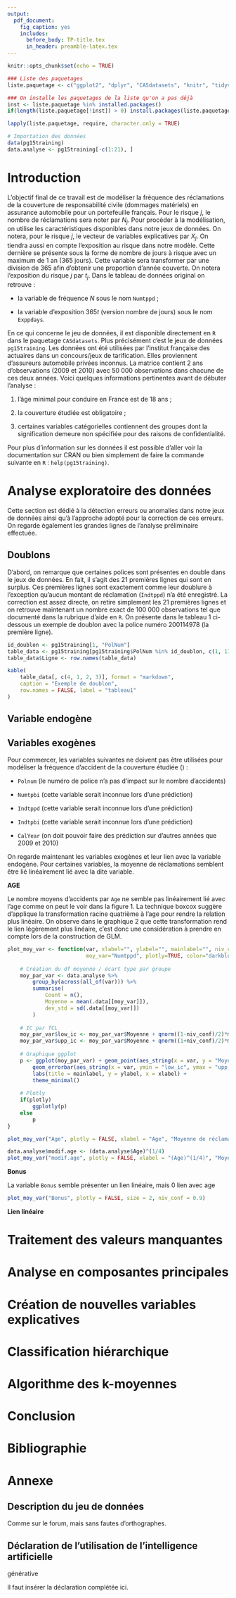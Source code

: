 ```yaml
---
output:
  pdf_document:
    fig_caption: yes
    includes:
      before_body: TP-title.tex
      in_header: preamble-latex.tex
---
```


\centering

\clearpage

\tableofcontents

```{=tex}
\justify  
\clearpage
```
```r
knitr::opts_chunk$set(echo = TRUE)
```

```r
### Liste des paquetages
liste.paquetage <- c("ggplot2", "dplyr", "CASdatasets", "knitr", "tidyverse", "FactoMineR", "DT", "factoextra", "plotly", "reshape2")

### On installe les paquetages de la liste qu'on a pas déjà
inst <- liste.paquetage %in% installed.packages()
if(length(liste.paquetage[!inst]) > 0) install.packages(liste.paquetage[!inst])

lapply(liste.paquetage, require, character.only = TRUE)

# Importation des données
data(pg15training)
data.analyse <- pg15training[-c(1:21), ]
```

# Introduction

L'objectif final de ce travail est de modéliser la fréquence des réclamations de la couverture de responsabilité civile (dommages matériels) en assurance automobile pour un portefeuille français. Pour le risque $j$, le nombre de réclamations sera noter par $N_j$. Pour procéder à la modélisation, on utilise les caractéristiques disponibles dans notre jeux de données. On notera, pour le risque $j$, le vecteur de variables explicatives par $X_j$. On tiendra aussi en compte l'exposition au risque dans notre modèle. Cette dernière se présente sous la forme de nombre de jours à risque avec un maximum de 1 an (365 jours). Cette variable sera transformer par une division de 365 afin d'obtenir une proportion d'année couverte. On notera l'exposition du risque $j$ par $t_j$. Dans le tableau de données original on retrouve :

-   la variable de fréquence $N$ sous le nom `Numtppd` ;

-   la variable d'exposition $365 t$ (version nombre de jours) sous le nom `Exppdays`.

En ce qui concerne le jeu de données, il est disponible directement en `R` dans le paquetage `CASdatasets`. Plus précisément c'est le jeux de données `pg15training`. Les données ont été utilisées par l'institut française des actuaires dans un concours/jeux de tarification. Elles proviennent d'assureurs automobile privées inconnus. La matrice contient 2 ans d'observations (2009 et 2010) avec 50 000 observations dans chacune de ces deux années. Voici quelques informations pertinentes avant de débuter l'analyse :

1.  l'âge minimal pour conduire en France est de 18 ans ;

2.  la couverture étudiée est obligatoire ;

3.  certaines variables catégorielles contiennent des groupes dont la signification demeure non spécifiée pour des raisons de confidentialité.

Pour plus d'information sur les données il est possible d'aller voir la documentation sur CRAN ou bien simplement de faire la commande suivante en `R` : `help(pg15training)`.

# Analyse exploratoire des données

Cette section est dédié à la détection erreurs ou anomalies dans notre jeux de données ainsi qu'à l'approche adopté pour la correction de ces erreurs. On regarde également les grandes lignes de l'analyse préliminaire effectuée.

## Doublons

D'abord, on remarque que certaines polices sont présentes en double dans le jeux de données. En fait, il s'agit des 21 premières lignes qui sont en surplus. Ces premières lignes sont exactement comme leur doublure à l'exception qu'aucun montant de réclamation (`Indtppd`) n'a été enregistré. La correction est assez directe, on retire simplement les 21 premières lignes et on retrouve maintenant un nombre exact de 100 000 observations tel que documenté dans la rubrique d'aide en `R`. On présente dans le tableau 1 ci-dessous un exemple de doublon avec la police numéro 200114978 (la première ligne).

```r

id_doublon <- pg15training[1, "PolNum"]
table_data <- pg15training[pg15training$PolNum %in% id_doublon, c(1, 17, 19)]
table_data$Ligne <- row.names(table_data)

kable(
    table_data[, c(4, 1, 2, 3)], format = "markdown",
    caption = "Exemple de doublon",
    row.names = FALSE, label = "tableau1"
)

```

## Variable endogène

## Variables exogènes 

Pour commercer, les variables suivantes ne doivent pas être utilisées pour modéliser la fréquence d'accident de la couverture étudiée () :

-   `Polnum` (le numéro de police n'a pas d'impact sur le nombre d'accidents)

-   `Numtpbi` (cette variable serait inconnue lors d'une prédiction)

-   `Indtppd` (cette variable serait inconnue lors d'une prédiction)

-   `Indtpbi` (cette variable serait inconnue lors d'une prédiction)

-   `CalYear` (on doit pouvoir faire des prédiction sur d'autres années que 2009 et 2010)

On regarde maintenant les variables exogènes et leur lien avec la variable endogène. Pour certaines variables, la moyenne de réclamations semblent être lié linéairement lié avec la dite variable.

**AGE**

Le nombre moyens d'accidents par `Age` ne semble pas linéairement lié avec l'age comme on peut le voir dans la figure 1. La technique boxcox suggère d'applique la transformation racine quatrième à l'age pour rendre la relation plus linéaire. On observe dans le graphique 2 que cette transformation rend le lien légèrement plus linéaire, c'est donc une considération à prendre en compte lors de la construction de GLM.

```r
plot_moy_var <- function(var, xlabel="", ylabel="", mainlabel="", niv_conf=0.9,
                         moy_var="Numtppd", plotly=TRUE, color="darkblue", size=0.75){
    
    # Création du df moyenne / écart type par groupe
    moy_par_var <- data.analyse %>%
        group_by(across(all_of(var))) %>%
        summarise(
            Count = n(),
            Moyenne = mean(.data[[moy_var]]),
            dev_std = sd(.data[[moy_var]])
        )
    
    # IC par TCL
    moy_par_var$low_ic <- moy_par_var$Moyenne + qnorm((1-niv_conf)/2)*moy_par_var$dev_std/sqrt(moy_par_var$Count)
    moy_par_var$upp_ic <- moy_par_var$Moyenne + qnorm((1+niv_conf)/2)*moy_par_var$dev_std/sqrt(moy_par_var$Count)
    
    # Graphique ggplot
    p <- ggplot(moy_par_var) + geom_point(aes_string(x = var, y = "Moyenne"), col=color, size=2) +
        geom_errorbar(aes_string(x = var, ymin = "low_ic", ymax = "upp_ic"), width=size) +
        labs(title = mainlabel, y = ylabel, x = xlabel) +
        theme_minimal()
    
    # Plotly
    if(plotly)
        ggplotly(p)
    else
        p
}
```

```r
plot_moy_var("Age", plotly = FALSE, xlabel = "Age", "Moyenne de réclamation (Numtppd)", mainlabel = "Moyenne de réclamation par age avec un IC approximatif 90%", niv_conf = 0.9)
```

```r
data.analyse$modif.age <- (data.analyse$Age)^(1/4)
plot_moy_var("modif.age", plotly = FALSE, xlabel = "(Age)^(1/4)", "Moyenne de réclamation (Numtppd)", mainlabel = "Moyenne de réclamation par age modifié avec un IC approximatif 90%", niv_conf = 0.9, size = 0.01)
```

**Bonus**

La variable `Bonus` semble présenter un lien linéaire, mais 0 lien avec age

```r
plot_moy_var("Bonus", plotly = FALSE, size = 2, niv_conf = 0.9)
```

**Lien linéaire**

# Traitement des valeurs manquantes

# Analyse en composantes principales

# Création de nouvelles variables explicatives

# Classification hiérarchique

# Algorithme des k-moyennes

# Conclusion

# Bibliographie

# Annexe

## Description du jeu de données

Comme sur le forum, mais sans fautes d'orthographes.

## Déclaration de l’utilisation de l’intelligence artificielle

générative

Il faut insérer la déclaration complétée ici.
